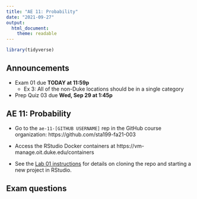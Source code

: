 ```yaml
---
title: "AE 11: Probability"
date: "2021-09-27"
output: 
  html_document:
    theme: readable
---
```


```r
library(tidyverse)
```

## Announcements

- Exam 01 due **TODAY at 11:59p**
  - Ex 3: All of the non-Duke locations should be in a single category

- Prep Quiz 03 due **Wed, Sep 29 at 1:45p**


## AE 11: Probability 

- Go to the `ae-11-[GITHUB USERNAME]` rep in the GitHub course organization:  https://github.com/sta199-fa21-003

- Access the RStudio Docker containers at https://vm-manage.oit.duke.edu/containers

- See the [Lab 01 instructions](https://sta199-fa21-003.netlify.app/labs/lab-01-hello-r.html) for details on cloning the repo and starting a new project in RStudio. 

## Exam questions 